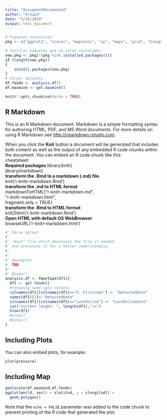 ```yaml
---
title: "AssigmentDocumented"
author: "Group4"
date: "5/24/2019"
output: html_document
---
```


```r
# Paquetes necesarios
pkg <- c("ggplot2", "scales", "maptools", "sp", "maps", "grid", "Group" )

# Instalar paquetes que no esten instalados
new.pkg <- pkg[!(pkg %in% installed.packages())]
if (length(new.pkg)) 
{
    install.packages(new.pkg)  
}
# Cargar datasets
df.feodo <- analysis.df()
df.maxmind <- get.maxmind()
```

```r
knitr::opts_chunk$set(echo = TRUE)
```

## R Markdown

This is an R Markdown document. Markdown is a simple formatting syntax for authoring HTML, PDF, and MS Word documents. For more details on using R Markdown see <http://rmarkdown.rstudio.com>.  

When you click the **Knit** button a document will be generated that includes both content as well as the output of any embedded R code chunks within the document. You can embed an R code chunk like this:  
cheatsheet:  
**Required packages** 
library(knitr)  
library(markdown)  
**transform the .Rmd to a markdown (.md) file.**  
knit('r-knitr-markdown.Rmd')  
**transform the .md to HTML format**  
markdownToHTML("r-knitr-markdown.md",  
"r-knitr-markdown.html",  
fragment.only = TRUE)  
**transform the .Rmd to HTML format**  
knit2html('r-knitr-markdown.Rmd')  
**Open HTML with default OS WebBrowser**  
browseURL('r-knitr-markdown.html')  
```r
#' Parse botnet
#'
#' "main" file which downloads the file if needed
#' and processes it for a better understanding
#'
#'
#' @examples
#' TBD
#'
#' @export
analysis.df <- function(df1){
  df1 <- get.feodo()
  #renaming some ugly columns
  colnames(df1)[colnames(df1)=="X..Firstseen"] <- "DetectedDate"
  names(df1)[1]<-"DetectedDate"
  colnames(df1)[colnames(df1)=="LastOnline"] <- "LastOnlineDate"
  cat("Current lenght: ", length(df1),"\n")
  View(df1)
  #nrow()
  #nchar()
}
```

## Including Plots

You can also embed plots, for example:

```r
plot(pressure)
```

## Including Map

```r
geolocate(df.maxmind,df.feodo)
ggplot(world, aes(x = slatitud, y = slongitud)) +
  geom_polygon()
```
Note that the `echo = FALSE` parameter was added to the code chunk to prevent printing of the R code that generated the plot.
